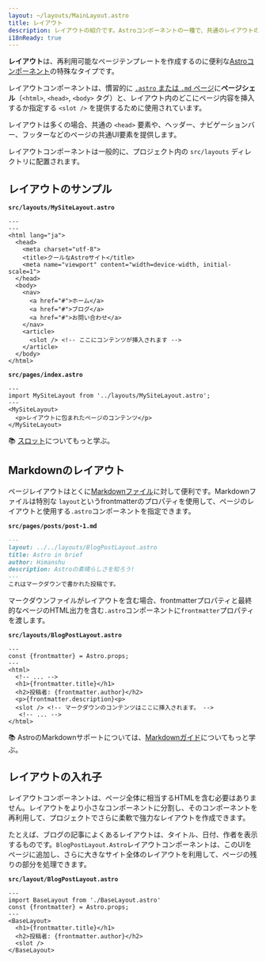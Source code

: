 ```yaml
---
layout: ~/layouts/MainLayout.astro
title: レイアウト
description: レイアウトの紹介です。Astroコンポーネントの一種で、共通のレイアウトのためにページ間で共有されます。
i18nReady: true
---
```


**レイアウト**は、再利用可能なページテンプレートを作成するのに便利な[Astroコンポーネント](/ja/core-concepts/astro-components/)の特殊なタイプです。

レイアウトコンポーネントは、慣習的に [`.astro` または `.md` ページ](/ja/core-concepts/astro-pages/)に**ページシェル**（`<html>`, `<head>`, `<body>` タグ）と、レイアウト内のどこにページ内容を挿入するか指定する `<slot />` を提供するために使用されています。

レイアウトは多くの場合、共通の `<head>` 要素や、ヘッダー、ナビゲーションバー、フッターなどのページの共通UI要素を提供します。

レイアウトコンポーネントは一般的に、プロジェクト内の `src/layouts` ディレクトリに配置されます。


## レイアウトのサンプル

**`src/layouts/MySiteLayout.astro`**

```astro
---
---
<html lang="ja">
  <head>
    <meta charset="utf-8">
    <title>クールなAstroサイト</title>
    <meta name="viewport" content="width=device-width, initial-scale=1">
  </head>
  <body>
    <nav>
      <a href="#">ホーム</a>
      <a href="#">ブログ</a>
      <a href="#">お問い合わせ</a>
    </nav>
    <article>
      <slot /> <!-- ここにコンテンツが挿入されます -->
    </article>
  </body>
</html>
```

**`src/pages/index.astro`**

```astro {2} /</?MySiteLayout>/
---
import MySiteLayout from '../layouts/MySiteLayout.astro';
---
<MySiteLayout>
  <p>レイアウトに包まれたページのコンテンツ</p>
</MySiteLayout>
```

📚 [スロット](/ja/core-concepts/astro-components/#スロット)についてもっと学ぶ。

## Markdownのレイアウト

ページレイアウトはとくに[Markdownファイル](/ja/guides/markdown-content/#markdownページとmdxページ)に対して便利です。Markdownファイルは特別な `layout`というfrontmatterのプロパティを使用して、ページのレイアウトと使用する`.astro`コンポーネントを指定できます。

**`src/pages/posts/post-1.md`**

```markdown {2}
---
layout: ../../layouts/BlogPostLayout.astro
title: Astro in brief
author: Himanshu
description: Astroの素晴らしさを知ろう!
---
これはマークダウンで書かれた投稿です。
```

マークダウンファイルがレイアウトを含む場合、frontmatterプロパティと最終的なページのHTML出力を含む`.astro`コンポーネントに`frontmatter`プロパティを渡します。


**`src/layouts/BlogPostLayout.astro`**

```astro /frontmatter(?:.\w+)?/
---
const {frontmatter} = Astro.props;
---
<html>
  <!-- ... -->
  <h1>{frontmatter.title}</h1>
  <h2>投稿者: {frontmatter.author}</h2>
  <p>{frontmatter.description}<p>
  <slot /> <!-- マークダウンのコンテンツはここに挿入されます。 -->
   <!-- ... -->
</html>
```

📚 AstroのMarkdownサポートについては、[Markdownガイド](/ja/guides/markdown-content/)についてもっと学ぶ。

## レイアウトの入れ子

レイアウトコンポーネントは、ページ全体に相当するHTMLを含む必要はありません。レイアウトをより小さなコンポーネントに分割し、そのコンポーネントを再利用して、プロジェクトでさらに柔軟で強力なレイアウトを作成できます。

たとえば、ブログの記事によくあるレイアウトは、タイトル、日付、作者を表示するものです。`BlogPostLayout.Astro`レイアウトコンポーネントは、このUIをページに追加し、さらに大きなサイト全体のレイアウトを利用して、ページの残りの部分を処理できます。

**`src/layout/BlogPostLayout.astro`**

```astro {2} /</?BaseLayout>/
---
import BaseLayout from './BaseLayout.astro'
const {frontmatter} = Astro.props;
---
<BaseLayout>
  <h1>{frontmatter.title}</h1>
  <h2>投稿者: {frontmatter.author}</h2>
  <slot />
</BaseLayout>
```
